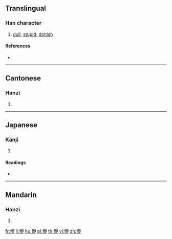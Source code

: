 ==Translingual==

===Han character===
{{Han char|rn=61|rad=心|as=14|sn=17|four=|canj=PTWN|ids=⿰忄夢}}

# [[dull]], [[stupid]], [[doltish]]

====References====
* {{Han ref|kx=0406.330|dkj=11372|dj=0747.260|hdz=42364.110|uh=61DC|ud=25052}}

----

==Cantonese==

===Hanzi===
{{yue-hanzi|jyut=[[mung1]]|y=mung1}}

# {{defn|lang=yue|sort=心14}}

----

==Japanese==

===Kanji===
{{ja-kanji|grade=|rs=心14}}

# {{defn|lang=ja|sort=心14}}

====Readings====
* {{ja-readings|on=[[ぼう]] (bō), [[もう]] (mō), [[む]] (mu)|kun=[[くらい]] (kurai)}}

----

==Mandarin==

===Hanzi===
{{cmn-hanzi|pin=[[měng]] ([[meng3]]), [[mèng]] ([[meng4]])|wg=meng<sup>3</sup>, meng<sup>4</sup>}}

# {{defn|lang=cmn|sort=心14}}

[[fr:懜]]
[[li:懜]]
[[hu:懜]]
[[pl:懜]]
[[th:懜]]
[[vi:懜]]
[[zh:懜]]